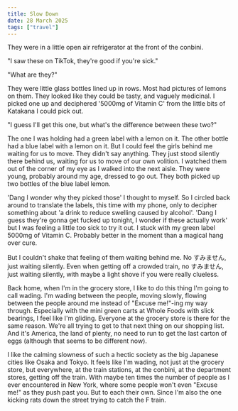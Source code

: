 ```yaml
---
title: Slow Down
date: 28 March 2025
tags: ["travel"]
---
```


They were in a little open air refrigerator at the front of the conbini.

"I saw these on TikTok, they're good if you're sick."

"What are they?"

They were little glass bottles lined up in rows. Most had pictures of lemons
on them. They looked like they could be tasty, and vaguely medicinal.
I picked one up and deciphered '5000mg of Vitamin C' from the little
bits of Katakana I could pick out.

"I guess I'll get this one, but what's the difference between these two?"

The one I was holding had a green label with a lemon on it.
The other bottle had a blue label with a lemon on it.
But I could feel the girls behind me waiting for us to move.
They didn't say anything. They just stood silently there behind us, waiting for us to move of our own volition.
I watched them out of the corner of my eye as I walked into the next aisle.
They were young, probably around my age, dressed to go out. They both
picked up two bottles of the blue label lemon.

'Dang I wonder why they picked those' I thought to myself.
So I circled back around to translate the labels, this time with my phone, only to decipher something about
'a drink to reduce swelling caused by alcohol'.
'Dang I guess they're gonna get fucked up tonight, I wonder if these actually work'
but I was feeling a little too sick to try it out. I stuck with my green label
5000mg of Vitamin C. Probably better in the moment than a magical hang over cure.

But I couldn't shake that feeling of them waiting behind me. No すみません,
just waiting silently. Even when getting off a crowded train, no すみません, just waiting
silently, with maybe a light shove if you were really clueless.

Back home, when I'm in the grocery store, I like to do this thing I'm going to call wading.
I'm wading between the people, moving slowly, flowing between the people around me instead of "Excuse me!"-ing my way through.
Especially with the mini green carts at Whole Foods with slick bearings, I feel like I'm gliding.
Everyone at the grocery store is
there for the same reason. We're all trying to get to that next thing on our shopping list.
And it's America, the land of plenty, no need to run to get the last carton of eggs
(although that seems to be different now).

I like the calming slowness of such a hectic society as the big Japanese cities like Osaka and Tokyo.
It feels like I'm wading, not just at the grocery store, but everywhere, at the train stations, at the conbini,
at the department stores, getting off the train.
With maybe ten times the number of people as I ever encountered in New York,
where some people won't even "Excuse me!" as they push past you.
But to each their own.
Since I'm also the one kicking rats down the street trying to catch the F train.
